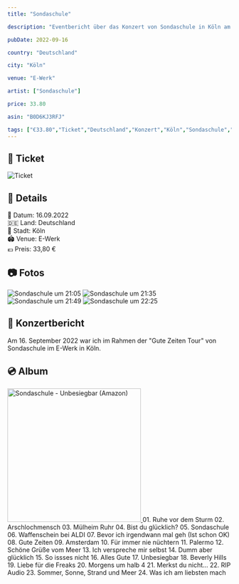 ```yaml
---
title: "Sondaschule"

description: "Eventbericht über das Konzert von Sondaschule in Köln am 16. September 2022 im E-Werk."

pubDate: 2022-09-16

country: "Deutschland"

city: "Köln"

venue: "E-Werk"

artist: ["Sondaschule"]

price: 33.80

asin: "B0D6KJ3RFJ"

tags: ["€33.80","Ticket","Deutschland","Konzert","Köln","Sondaschule","2022"]
---
```




## 🎫 Ticket

![Ticket](../../../gallery/2022/09/16/2022-09-16_20-00-00.jpg)

## 📌 Details
📅 Datum: 16.09.2022  
🇩🇪 Land: Deutschland  
📍 Stadt: Köln  
🏟️ Venue: E-Werk  
💶 Preis: 33,80 €  

## 📷 Fotos

<CardGrid>
  <Card title="21:05" icon="image">
    <Image src={img2105} alt="Sondaschule um 21:05" widths={[300, 600, 900]} sizes="(max-width: 600px) 100vw, 600px" />
  </Card>
  <Card title="21:35" icon="image">
    <Image src={img2135} alt="Sondaschule um 21:35" widths={[300, 600, 900]} sizes="(max-width: 600px) 100vw, 600px" />
  </Card>
  <Card title="21:49" icon="image">
    <Image src={img2149} alt="Sondaschule um 21:49" widths={[300, 600, 900]} sizes="(max-width: 600px) 100vw, 600px" />
  </Card>
  <Card title="22:25" icon="image">
    <Image src={img2225} alt="Sondaschule um 22:25" widths={[300, 600, 900]} sizes="(max-width: 600px) 100vw, 600px" />
  </Card>
</CardGrid>

## 🎤 Konzertbericht

Am 16. September 2022 war ich im Rahmen der "Gute Zeiten Tour" von Sondaschule im E-Werk in Köln. 

## 💿 Album

<Card title="Unbesiegbar" icon="seti:audio">
  <a href="https://www.amazon.de/dp/B0D6KJ3RFJ?tag=mysteryland-21" target="_blank" rel="noopener noreferrer">
    <img src="https://m.media-amazon.com/images/I/81N9XohkYWL._SL1500_.jpg" alt="Sondaschule - Unbesiegbar (Amazon)" width="300" />
  </a>
</Card>

<Card title="Setlist" icon="list-format">
01. Ruhe vor dem Sturm
02. Arschlochmensch
03. Mülheim Ruhr
04. Bist du glücklich?
05. Sondaschule
06. Waffenschein bei ALDI
07. Bevor ich irgendwann mal geh (Ist schon OK)
08. Gute Zeiten
09. Amsterdam
10. Für immer nie nüchtern
11. Palermo
12. Schöne Grüße vom Meer
13. Ich verspreche mir selbst
14. Dumm aber glücklich
15. So issses nicht
16. Alles Gute
17. Unbesiegbar
18. Beverly Hills
19. Liebe für die Freaks
20. Morgens um halb 4
21. Merkst du nicht…
22. RIP Audio
23. Sommer, Sonne, Strand und Meer
24. Was ich am liebsten mach
</Card>

<LinkCard
    title="Mehr Informationen"
    href="https://fanieng.com/2022/09/16/sondaschule-koeln-e-werk/"
/>
